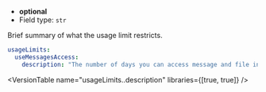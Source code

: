 
- **optional**
- Field type: `str`

Brief summary of what the usage limit restricts.

```yaml
usageLimits:
  useMessagesAccess:
    description: "The number of days you can access message and file information."
```

<VersionTable name="usageLimits.<name>.description" libraries={[true, true]} />
